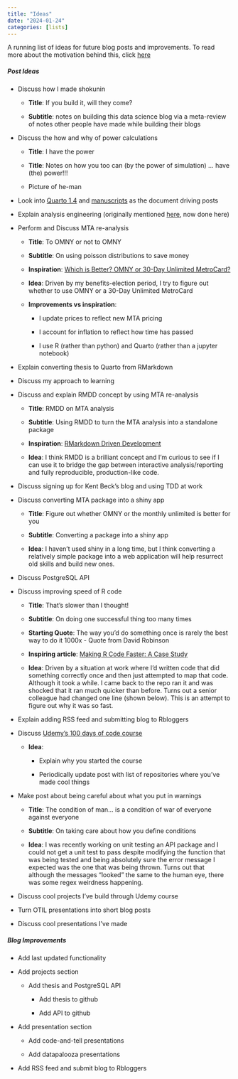 ```yaml
---
title: "Ideas"
date: "2024-01-24"
categories: [lists]
---
```


A running list of ideas for future blog posts and improvements. To read more about the motivation behind this, click [here](../../posts/future_ideas/index.qmd)

##### Post Ideas

-   Discuss how I made shokunin

    -   **Title**: If you build it, will they come?

    -   **Subtitle**: notes on building this data science blog via a meta-review of notes other people have made while building their blogs

-   Discuss the how and why of power calculations

    -   **Title**: I have the power

    -   **Title**: Notes on how you too can (by the power of simulation) … have (the) power!!!

    -   Picture of he-man

-   Look into [Quarto 1.4](https://quarto.org/docs/blog/posts/2024-01-24-1.4-release/) and [manuscripts](https://quarto.org/docs/manuscripts/) as the document driving posts

-   Explain analysis engineering (originally mentioned [here](../../about.qmd), now done here)

-   Perform and Discuss MTA re-analysis

    -   **Title**: To OMNY or not to OMNY

    -   **Subtitle**: On using poisson distributions to save money

    -   **Inspiration**: [Which is Better? OMNY or 30-Day Unlimited MetroCard?](https://medium.com/@macklinfluehr/which-is-better-omny-or-30-day-unlimited-metrocard-22293f51f009)

    -   **Idea**: Driven by my benefits-election period, I try to figure out whether to use OMNY or a 30-Day Unlimited MetroCard

    -   **Improvements vs inspiration**:

        -   I update prices to reflect new MTA pricing

        -   I account for inflation to reflect how time has passed

        -   I use R (rather than python) and Quarto (rather than a jupyter notebook)

-   Explain converting thesis to Quarto from RMarkdown

-   Discuss my approach to learning

-   Discuss and explain RMDD concept by using MTA re-analysis

    -   **Title**: RMDD on MTA analysis

    -   **Subtitle**: Using RMDD to turn the MTA analysis into a standalone package

    -   **Inspiration**: [RMarkdown Driven Development](https://emilyriederer.netlify.app/post/rmarkdown-driven-development/)

    -   **Idea**: I think RMDD is a brilliant concept and I'm curious to see if I can use it to bridge the gap between interactive analysis/reporting and fully reproducible, production-like code.

-   Discuss signing up for Kent Beck’s blog and using TDD at work

-   Discuss converting MTA package into a shiny app

    -   **Title**: Figure out whether OMNY or the monthly unlimited is better for you

    -   **Subtitle**: Converting a package into a shiny app

    -   **Idea**: I haven't used shiny in a long time, but I think converting a relatively simple package into a web application will help resurrect old skills and build new ones.

-   Discuss PostgreSQL API

-   Discuss improving speed of R code

    -   **Title**: That’s slower than I thought!

    -   **Subtitle**: On doing one successful thing too many times

    -   **Starting Quote**: The way you’d do something once is rarely the best way to do it 1000x - Quote from David Robinson

    -   **Inspiring article**: [Making R Code Faster: A Case Study](https://hookedondata.org/posts/2017-11-30_making-r-code-faster-a-case-study/)

    -   **Idea**: Driven by a situation at work where I’d written code that did something correctly once and then just attempted to map that code. Although it took a while. I came back to the repo ran it and was shocked that it ran much quicker than before. Turns out a senior colleague had changed one line (shown below). This is an attempt to figure out why it was so fast.

-   Explain adding RSS feed and submitting blog to Rbloggers

-   Discuss [Udemy's 100 days of code course](https://www.udemy.com/course/100-days-of-code/?gad_source=1&gclid=CjwKCAiA8NKtBhBtEiwAq5aX2J1oxQ1FsBhOWecgqrUu6bUG_-yKJalnpOU20pba9CfKfd5D1OH7LhoC1agQAvD_BwE&matchtype=b&utm_campaign=Python_Search_la.EN_cc.US_PP_Control&utm_content=deal4584&utm_medium=udemyads&utm_source=adwords&utm_term=_._ag_157608885513_._ad_682960868291_._kw_100+days+of+code_._de_c_._dm__._pl__._ti_aud-2268488108839%3Akwd-426491059186_._li_9004362_._pd__._)

    -   **Idea**:

        -   Explain why you started the course

        -   Periodically update post with list of repositories where you’ve made cool things

-   Make post about being careful about what you put in warnings

    -   **Title**: The condition of man... is a condition of war of everyone against everyone

    -   **Subtitle**: On taking care about how you define conditions

    -   **Idea**: I was recently working on unit testing an API package and I could not get a unit test to pass despite modifying the function that was being tested and being absolutely sure the error message I expected was the one that was being thrown. Turns out that although the messages "looked" the same to the human eye, there was some regex weirdness happening.

-   Discuss cool projects I've build through Udemy course

-   Turn OTIL presentations into short blog posts

-   Discuss cool presentations I've made

##### Blog Improvements

-   Add last updated functionality

-   Add projects section

    -   Add thesis and PostgreSQL API

        -   Add thesis to github

        -   Add API to github

-   Add presentation section

    -   Add code-and-tell presentations

    -   Add datapalooza presentations

-   Add RSS feed and submit blog to Rbloggers
